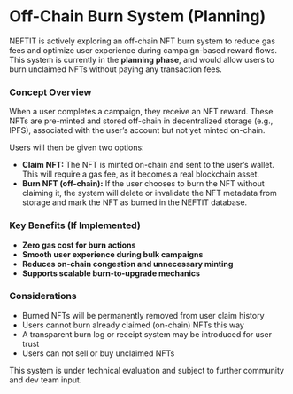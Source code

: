 # Off-Chain Burn System (Planning)

NEFTIT is actively exploring an off-chain NFT burn system to reduce gas fees and optimize user experience during campaign-based reward flows. This system is currently in the **planning phase**, and would allow users to burn unclaimed NFTs without paying any transaction fees.

### Concept Overview

When a user completes a campaign, they receive an NFT reward. These NFTs are pre-minted and stored off-chain in decentralized storage (e.g., IPFS), associated with the user’s account but not yet minted on-chain.

Users will then be given two options:

* **Claim NFT:** The NFT is minted on-chain and sent to the user’s wallet. This will require a gas fee, as it becomes a real blockchain asset.
* **Burn NFT (off-chain):** If the user chooses to burn the NFT without claiming it, the system will delete or invalidate the NFT metadata from storage and mark the NFT as burned in the NEFTIT database.

### Key Benefits (If Implemented)

* **Zero gas cost for burn actions**
* **Smooth user experience during bulk campaigns**
* **Reduces on-chain congestion and unnecessary minting**
* **Supports scalable burn-to-upgrade mechanics**

### Considerations

* Burned NFTs will be permanently removed from user claim history
* Users cannot burn already claimed (on-chain) NFTs this way
* A transparent burn log or receipt system may be introduced for user trust
* Users can not sell or buy unclaimed NFTs

This system is under technical evaluation and subject to further community and dev team input.

